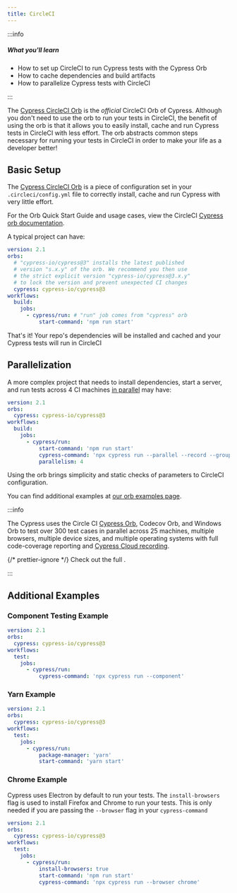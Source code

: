 ```yaml
---
title: CircleCI
---
```


:::info

##### <Icon name="question-circle" color="#4BBFD2" /> What you'll learn

- How to set up CircleCI to run Cypress tests with the Cypress Orb
- How to cache dependencies and build artifacts
- How to parallelize Cypress tests with CircleCI

:::

The
[Cypress CircleCI Orb](https://circleci.com/developer/orbs/orb/cypress-io/cypress)
is the _official_ CircleCI Orb of Cypress. Although you don't need to use the
orb to run your tests in CircleCI, the benefit of using the orb is that it
allows you to easily install, cache and run Cypress tests in CircleCI with less
effort. The orb abstracts common steps necessary for running your tests in
CircleCI in order to make your life as a developer better!

## Basic Setup

The [Cypress CircleCI Orb](https://github.com/cypress-io/circleci-orb) is a
piece of configuration set in your `.circleci/config.yml` file to correctly
install, cache and run Cypress with very little effort.

For the Orb Quick Start Guide and usage cases, view the CircleCI
[Cypress orb documentation](https://circleci.com/developer/orbs/orb/cypress-io/cypress).

A typical project can have:

```yaml title=".circleci/config.yml"
version: 2.1
orbs:
  # "cypress-io/cypress@3" installs the latest published
  # version "s.x.y" of the orb. We recommend you then use
  # the strict explicit version "cypress-io/cypress@3.x.y"
  # to lock the version and prevent unexpected CI changes
  cypress: cypress-io/cypress@3
workflows:
  build:
    jobs:
      - cypress/run: # "run" job comes from "cypress" orb
          start-command: 'npm run start'
```

That's it! Your repo's dependencies will be installed and cached and your
Cypress tests will run in CircleCI

## Parallelization

A more complex project that needs to install dependencies, start a server, and
run tests across 4 CI machines
[in parallel](/cloud/features/smart-orchestration/parallelization) may have:

```yaml title=".circleci/config.yml"
version: 2.1
orbs:
  cypress: cypress-io/cypress@3
workflows:
  build:
    jobs:
      - cypress/run:
          start-command: 'npm run start'
          cypress-command: 'npx cypress run --parallel --record --group all tests'
          parallelism: 4
```

Using the orb brings simplicity and static checks of parameters to CircleCI
configuration.

You can find additional examples at
[our orb examples page](https://github.com/cypress-io/circleci-orb/blob/master/src/examples).

:::info

The Cypress <Icon name="github" inline="true" contentType="rwa" /> uses the
Circle CI [Cypress Orb](https://github.com/cypress-io/circleci-orb), Codecov
Orb, and Windows Orb to test over 300 test cases in parallel across 25 machines,
multiple browsers, multiple device sizes, and multiple operating systems with
full code-coverage reporting and
[Cypress Cloud recording](https://cloud.cypress.io/projects/7s5okt).

{/* prettier-ignore */}
Check out the full <Icon name="github" inline="true" callout="RWA Circle CI configuration" url="https://github.com/cypress-io/cypress-realworld-app/blob/develop/.circleci/config.yml" />.

:::

## Additional Examples

### Component Testing Example

```yaml title=".circleci/config.yml"
version: 2.1
orbs:
  cypress: cypress-io/cypress@3
workflows:
  test:
    jobs:
      - cypress/run:
          cypress-command: 'npx cypress run --component'
```

### Yarn Example

```yaml title=".circleci/config.yml"
version: 2.1
orbs:
  cypress: cypress-io/cypress@3
workflows:
  test:
    jobs:
      - cypress/run:
          package-manager: 'yarn'
          start-command: 'yarn start'
```

### Chrome Example

Cypress uses Electron by default to run your tests. The `install-browsers` flag
is used to install Firefox and Chrome to run your tests. This is only needed if
you are passing the `--browser` flag in your `cypress-command`

```yaml title=".circleci/config.yml"
version: 2.1
orbs:
  cypress: cypress-io/cypress@3
workflows:
  test:
    jobs:
      - cypress/run:
          install-browsers: true
          start-command: 'npm run start'
          cypress-command: 'npx cypress run --browser chrome'
```
